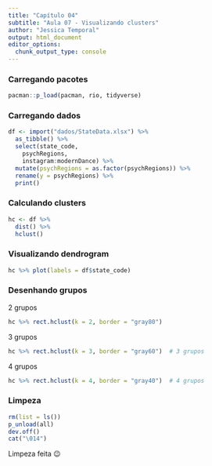 ```yaml
---
title: "Capítulo 04"
subtitle: "Aula 07 - Visualizando clusters"
author: "Jessica Temporal"
output: html_document
editor_options: 
  chunk_output_type: console
---
```


### Carregando pacotes

```r
pacman::p_load(pacman, rio, tidyverse)
```

### Carregando dados
```r
df <- import("dados/StateData.xlsx") %>%
  as_tibble() %>%
  select(state_code, 
    psychRegions,
    instagram:modernDance) %>% 
  mutate(psychRegions = as.factor(psychRegions)) %>%
  rename(y = psychRegions) %>%
  print()
```

### Calculando clusters
```r
hc <- df %>%
  dist() %>%
  hclust()
```

### Visualizando dendrogram
```r
hc %>% plot(labels = df$state_code)
```

### Desenhando grupos

2 grupos
```r
hc %>% rect.hclust(k = 2, border = "gray80")
```

3 grupos
```r
hc %>% rect.hclust(k = 3, border = "gray60")  # 3 grupos
```

4 grupos
```r
hc %>% rect.hclust(k = 4, border = "gray40")  # 4 grupos
```

### Limpeza

```r
rm(list = ls()) 
p_unload(all)
dev.off()
cat("\014")
```

Limpeza feita 😉
